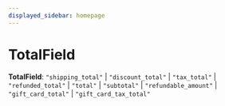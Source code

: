 ```yaml
---
displayed_sidebar: homepage
---
```



# TotalField

 **TotalField**: `"shipping_total"` \| `"discount_total"` \| `"tax_total"` \| `"refunded_total"` \| `"total"` \| `"subtotal"` \| `"refundable_amount"` \| `"gift_card_total"` \| `"gift_card_tax_total"`
